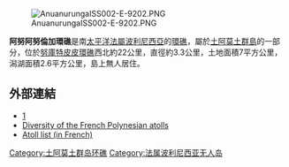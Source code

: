 [[Image:AnuanurungaISS002-E-9202.PNG|thumb]]

'''阿努阿努倫加環礁'''是南[[太平洋|太平洋]][[法屬波利尼西亞|法屬波利尼西亞]]的[[環礁|環礁]]，屬於[[土阿莫土群島|土阿莫土群島]]的一部分，位於[[努庫特皮皮環礁|努庫特皮皮環礁]]西北約22公里，直徑約3.3公里，土地面積7平方公里，潟湖面積2.6平方公里，島上無人居住。

==外部連結==
*[http://www.oceandots.com/pacific/tuamotu/anuanurunga.php] {{Wayback|url=http://www.oceandots.com/pacific/tuamotu/anuanurunga.php |date=20101223015139 }}
*[https://web.archive.org/web/20080516193418/http://www.com.univ-mrs.fr/IRD/atollpol/irdpoly/ukdivato.htm Diversity of the French Polynesian atolls]
*[http://www.pacific-image.pf/pages/boutic/dboutic_cdrom_sp132.html Atoll list (in French)] {{Wayback|url=http://www.pacific-image.pf/pages/boutic/dboutic_cdrom_sp132.html |date=20070228115907 }}

{{coord|20|36|S|143|24|W|display=title|region:PF_type:isle_source:dewiki}}

[[Category:土阿莫土群岛环礁|Category:土阿莫土群岛环礁]]
[[Category:法属波利尼西亚无人岛|Category:法属波利尼西亚无人岛]]

{{geo-stub}}